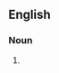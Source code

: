 {{also|saddle-cloths}}

==English==

===Noun===
{{head|en|noun form}}

# {{plural of|en|saddlecloth}}